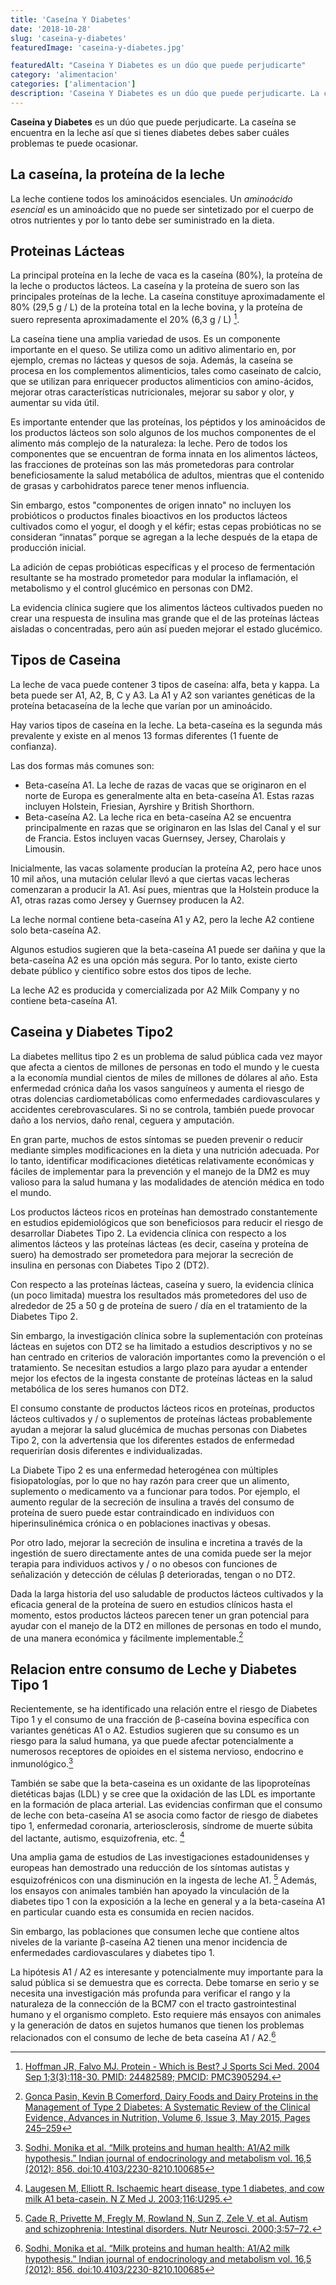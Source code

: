```yaml
---
title: 'Caseína Y Diabetes'
date: '2018-10-28'
slug: 'caseina-y-diabetes'
featuredImage: 'caseina-y-diabetes.jpg'

featuredAlt: "Caseina Y Diabetes es un dúo que puede perjudicarte"
category: 'alimentacion'
categories: ['alimentacion']
description: 'Caseina Y Diabetes es un dúo que puede perjudicarte. La caseina se encuentra en la leche asi que si tienes diabetes debes saber de sus beneficios y riesgos'
---
```



**Caseína y Diabetes** es un dúo que puede perjudicarte. La caseína se encuentra en la leche así que si tienes diabetes debes saber cuáles problemas te puede ocasionar.

## **La caseína, la proteína de la leche**

La leche contiene todos los aminoácidos esenciales. Un _aminoácido esencial_ es un aminoácido que no puede ser sintetizado por el cuerpo de otros nutrientes y por lo tanto debe ser suministrado en la dieta.

## Proteinas Lácteas

La principal proteína en la leche de vaca es la caseína (80%), la proteína de la leche o productos lácteos. La caseína y la proteína de suero son las principales proteínas de la leche. La caseína constituye aproximadamente el 80% (29,5 g / L) de la proteína total en la leche bovina, y la proteína de suero representa aproximadamente el 20% (6,3 g / L) [^1].

La caseína tiene una amplia variedad de usos. Es un componente importante en el queso. Se utiliza como un aditivo alimentario en, por ejemplo, cremas no lácteas y quesos de soja. Además, la caseína se procesa en los complementos alimenticios, tales como caseinato de calcio, que se utilizan para enriquecer productos alimenticios con amino-ácidos, mejorar otras características nutricionales, mejorar su sabor y olor, y aumentar su vida útil.

Es importante entender que las proteínas, los péptidos y los aminoácidos de los productos lácteos son solo algunos de los muchos componentes de el alimento más complejo de la naturaleza: la leche. Pero de todos los componentes que se encuentran de forma innata en los alimentos lácteos, las fracciones de proteínas son las más prometedoras para controlar beneficiosamente la salud metabólica de adultos, mientras que el contenido de grasas y carbohidratos parece tener menos influencia.

Sin embargo, estos "componentes de origen innato" no incluyen los probióticos o productos finales bioactivos en los productos lácteos cultivados como el yogur, el doogh y el kéfir; estas cepas probióticas no se consideran “innatas” porque se agregan a la leche después de la etapa de producción inicial.

La adición de cepas probióticas específicas y el proceso de fermentación resultante se ha mostrado prometedor para modular la inflamación, el metabolismo y el control glucémico en personas con DM2.

La evidencia clínica sugiere que los alimentos lácteos cultivados pueden no crear una respuesta de insulina mas grande que el de las proteínas lácteas aisladas o concentradas, pero aún así pueden mejorar el estado glucémico.

## Tipos de Caseina

La leche de vaca puede contener 3 tipos de caseína: alfa, beta y kappa. La beta puede ser A1, A2, B, C y A3. La A1 y A2 son variantes genéticas de la proteína betacaseína de la leche que varían por un aminoácido.

Hay varios tipos de caseína en la leche. La beta-caseína es la segunda más prevalente y existe en al menos 13 formas diferentes (1 fuente de confianza).

Las dos formas más comunes son:

- Beta-caseína A1. La leche de razas de vacas que se originaron en el norte de Europa es generalmente alta en beta-caseína A1. Estas razas incluyen Holstein, Friesian, Ayrshire y British Shorthorn.
- Beta-caseína A2. La leche rica en beta-caseína A2 se encuentra principalmente en razas que se originaron en las Islas del Canal y el sur de Francia. Estos incluyen vacas Guernsey, Jersey, Charolais y Limousin.

Inicialmente, las vacas solamente producían la proteína A2, pero hace unos 10 mil años, una mutación celular llevó a que ciertas vacas lecheras comenzaran a producir la A1. Así pues, mientras que la Holstein produce la A1, otras razas como Jersey y Guernsey producen la A2.

La leche normal contiene beta-caseína A1 y A2, pero la leche A2 contiene solo beta-caseína A2.

Algunos estudios sugieren que la beta-caseína A1 puede ser dañina y que la beta-caseína A2 es una opción más segura. Por lo tanto, existe cierto debate público y científico sobre estos dos tipos de leche.

La leche A2 es producida y comercializada por A2 Milk Company y no contiene beta-caseína A1.

## Caseina y Diabetes Tipo2

La diabetes mellitus tipo 2 es un problema de salud pública cada vez mayor que afecta a cientos de millones de personas en todo el mundo y le cuesta a la economía mundial cientos de miles de millones de dólares al año. Esta enfermedad crónica daña los vasos sanguíneos y aumenta el riesgo de otras dolencias cardiometabólicas como enfermedades cardiovasculares y accidentes cerebrovasculares. Si no se controla, también puede provocar daño a los nervios, daño renal, ceguera y amputación.

En gran parte, muchos de estos síntomas se pueden prevenir o reducir mediante simples modificaciones en la dieta y una nutrición adecuada. Por lo tanto, identificar modificaciones dietéticas relativamente económicas y fáciles de implementar para la prevención y el manejo de la DM2 es muy valioso para la salud humana y las modalidades de atención médica en todo el mundo.

Los productos lácteos ricos en proteínas han demostrado constantemente en estudios epidemiológicos que son beneficiosos para reducir el riesgo de desarrollar Diabetes Tipo 2. La evidencia clínica con respecto a los alimentos lácteos y las proteínas lácteas (es decir, caseína y proteína de suero) ha demostrado ser prometedora para mejorar la secreción de insulina en personas con Diabetes Tipo 2 (DT2).


<Alert variant="outlined" severity="info">
 Con respecto a las proteínas lácteas, caseína y suero, la evidencia clínica (un poco limitada) muestra los resultados más prometedores del uso de alrededor de 25 a 50 g de proteína de suero / día en el tratamiento de la Diabetes Tipo 2.

</Alert>


Sin embargo, la investigación clínica sobre la suplementación con proteínas lácteas en sujetos con DT2 se ha limitado a estudios descriptivos y no se han centrado en criterios de valoración importantes como la prevención o el tratamiento. Se necesitan estudios a largo plazo para ayudar a entender mejor los efectos de la ingesta constante de proteínas lácteas en la salud metabólica de los seres humanos con DT2.

El consumo constante de productos lácteos ricos en proteínas, productos lácteos cultivados y / o suplementos de proteínas lácteas probablemente ayudan a mejorar la salud glucémica de muchas personas con Diabetes Tipo 2, con la advertensia que los diferentes estados de enfermedad requerirían dosis diferentes e individualizadas.

La Diabete Tipo 2 es una enfermedad heterogénea con múltiples fisiopatologías, por lo que no hay razón para creer que un alimento, suplemento o medicamento va a funcionar para todos. Por ejemplo, el aumento regular de la secreción de insulina a través del consumo de proteína de suero puede estar contraindicado en individuos con hiperinsulinémica crónica o en poblaciones inactivas y obesas.

Por otro lado, mejorar la secreción de insulina e incretina a través de la ingestión de suero directamente antes de una comida puede ser la mejor terapia para individuos activos y / o no obesos con funciones de señalización y detección de células β deterioradas, tengan o no DT2.

Dada la larga historia del uso saludable de productos lácteos cultivados y la eficacia general de la proteína de suero en estudios clínicos hasta el momento, estos productos lácteos parecen tener un gran potencial para ayudar con el manejo de la DT2 en millones de personas en todo el mundo, de una manera económica y fácilmente implementable.[^2]

## Relacion entre consumo de Leche y Diabetes Tipo 1

Recientemente, se ha identificado una relación entre el riesgo de Diabetes Tipo 1 y el consumo de una fracción de β-caseína bovina específica con variantes genéticas A1 o A2. Estudios sugieren que su consumo es un riesgo para la salud humana, ya que puede afectar potencialmente a numerosos receptores de opioides en el sistema nervioso, endocrino e inmunológico.[^3]

También se sabe que la beta-caseina es un oxidante de las lipoproteínas dietéticas bajas (LDL) y se cree que la oxidación de las LDL es importante en la formación de placa arterial. Las evidencias confirman que el consumo de leche con beta-caseína A1 se asocia como factor de riesgo de diabetes tipo 1, enfermedad coronaria, arteriosclerosis, síndrome de muerte súbita del lactante, autismo, esquizofrenia, etc. [^4]

Una amplia gama de estudios de Las investigaciones estadounidenses y europeas han demostrado una reducción de los síntomas autistas y esquizofrénicos con una disminución en la ingesta de leche A1. [^5] Además, los ensayos con animales también han apoyado la vinculación de la diabetes tipo 1 con la exposición a la leche en general y a la beta-caseína A1 en particular cuando esta es consumida en recien nacidos.

Sin embargo, las poblaciones que consumen leche que contiene altos niveles de la variante β-caseína A2 tienen una menor incidencia de enfermedades cardiovasculares y diabetes tipo 1.

La hipótesis A1 / A2 es interesante y potencialmente muy importante para la salud pública si se demuestra que es correcta. Debe tomarse en serio y se necesita una investigación más profunda para verificar el rango y la naturaleza de la connección de la BCM7 con el tracto gastrointestinal humano y el organismo completo. Esto requiere más ensayos con animales y la generación de datos en sujetos humanos que tienen los problemas relacionados con el consumo de leche de beta caseína A1 / A2.[^6]

[^1]: [Hoffman JR, Falvo MJ. Protein - Which is Best? J Sports Sci Med. 2004 Sep 1;3(3):118-30. PMID: 24482589; PMCID: PMC3905294.](https://pubmed.ncbi.nlm.nih.gov/24482589/)
[^2]: [Gonca Pasin, Kevin B Comerford, Dairy Foods and Dairy Proteins in the Management of Type 2 Diabetes: A Systematic Review of the Clinical Evidence, Advances in Nutrition, Volume 6, Issue 3, May 2015, Pages 245–259](https://doi.org/10.3945/an.114.007690)
[^3]: [Sodhi, Monika et al. “Milk proteins and human health: A1/A2 milk hypothesis.” Indian journal of endocrinology and metabolism vol. 16,5 (2012): 856. doi:10.4103/2230-8210.100685](https://www.ncbi.nlm.nih.gov/pmc/articles/PMC3475924/#ref5)
[^4]: [Laugesen M, Elliott R. Ischaemic heart disease, type 1 diabetes, and cow milk A1 beta-casein. N Z Med J. 2003;116:U295.](https://researchspace.auckland.ac.nz/handle/2292/4746)
[^5]: [Cade R, Privette M, Fregly M, Rowland N, Sun Z, Zele V, et al. Autism and schizophrenia: Intestinal disorders. Nutr Neurosci. 2000;3:57–72.](https://www.tandfonline.com/doi/abs/10.1080/1028415X.2000.11747303)
[^6]: [Sodhi, Monika et al. “Milk proteins and human health: A1/A2 milk hypothesis.” Indian journal of endocrinology and metabolism vol. 16,5 (2012): 856. doi:10.4103/2230-8210.100685](https://www.ncbi.nlm.nih.gov/pmc/articles/PMC3475924/)

